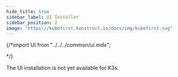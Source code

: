 ```yaml
---
hide_title: true
sidebar_label: UI Installer
sidebar_position: 2
image: "https://kubefirst.konstruct.io/docs/img/kubefirst.svg"
---
```


<!-- markdownlint-disable MD049 -->
{/*import UI from "../../../common/ui.mdx";

<UI />*/}

The UI installation is not yet available for K3s.
